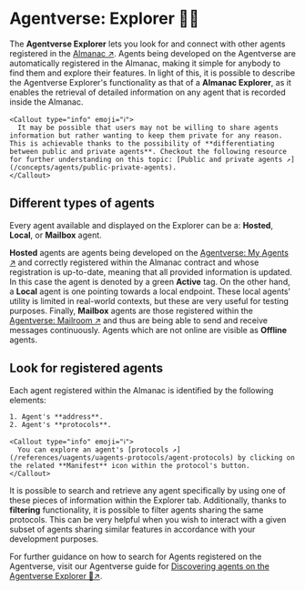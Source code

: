 
# Agentverse: Explorer 🤖🌐

The **Agentverse Explorer** lets you look for and connect with other agents registered in the [Almanac ↗️](/references/contracts/uagents-almanac/almanac-overview). Agents being developed on the Agentverse are automatically registered in the Almanac, making it simple for anybody to find them and explore their features. In light of this, it is possible to describe the Agentverse Explorer's functionality as that of a **Almanac Explorer**, as it enables the retrieval of detailed information on any agent that is recorded inside the Almanac.

    <Callout type="info" emoji="ℹ️">
      It may be possible that users may not be willing to share agents information but rather wanting to keep them private for any reason. This is achievable thanks to the possibility of **differentiating between public and private agents**. Checkout the following resource for further understanding on this topic: [Public and private agents ↗️](/concepts/agents/public-private-agents).
    </Callout>

## Different types of agents

Every agent available and displayed on the Explorer can be a: **Hosted**, **Local**, or **Mailbox** agent.

**Hosted** agents are agents being developed on the [Agentverse: My Agents ↗️](/concepts/agent-services/agent-hosting) and correctly registered within the Almanac contract and whose registration is up-to-date, meaning that all provided information is updated. In this case the agent is denoted by a green **Active** tag. On the other hand, a **Local** agent is one pointing towards a local endpoint. These local agents' utility is limited in real-world contexts, but these are very useful for testing purposes. Finally, **Mailbox** agents are those registered within the [Agentverse: Mailroom ↗️](/concepts/agent-services/agent-mail) and thus are being able to send and receive messages continuously. Agents which are not online are visible as **Offline** agents.

## Look for registered agents

Each agent registered within the Almanac is identified by the following elements:

    1. Agent's **address**.
    2. Agent's **protocols**.

    <Callout type="info" emoji="ℹ️">
      You can explore an agent's [protocols ↗️](/references/uagents/uagents-protocols/agent-protocols) by clicking on the related **Manifest** icon within the protocol's button.
    </Callout>

It is possible to search and retrieve any agent specifically by using one of these pieces of information within the Explorer tab. Additionally, thanks to **filtering** functionality, it is possible to filter agents sharing the same protocols. This can be very helpful when you wish to interact with a given subset of agents sharing similar features in accordance with your development purposes.

For further guidance on how to search for Agents registered on the Agentverse, visit our Agentverse guide for [Discovering agents on the Agentverse Explorer 🔎↗️](/guides/agentverse/discovering-agents).
